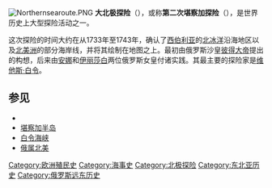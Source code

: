 {{unreferenced|time=2016-05-03T09:57:54+00:00}}
[[File:Northernsearoute.PNG|thumb]]
'''大北极探险'''（{{lang-ru|Великая Северная экспедиция}}），或称'''第二次堪察加探险'''（{{lang-ru|Вторая Камчатская экспедиция}}），是世界历史上大型探险活动之一。

这次探险的时间大约在从1733年至1743年，确认了[[西伯利亚|西伯利亚]]的[[北冰洋|北冰洋]]沿海地区以及[[北美洲|北美洲]]的部分海岸线，并将其绘制在地图之上。最初由俄罗斯沙皇[[彼得大帝|彼得大帝]]提出的构想，后来由[[安娜·伊凡诺芙娜·罗曼诺娃|安娜]]和[[伊丽莎白·彼得罗芙娜·罗曼诺娃|伊丽莎白]]两位俄罗斯女皇付诸实践。其最主要的探险家是[[维他斯·白令|维他斯·白令]]。
==参见==
*{{link-en|第一次堪察加探险|First Kamchatka Expedition}}
*[[堪察加半岛|堪察加半岛]]
*[[白令海峡|白令海峡]]
*[[俄属北美|俄属北美]]

[[Category:欧洲殖民史|Category:欧洲殖民史]]
[[Category:海事史|Category:海事史]]
[[Category:北极探险|Category:北极探险]]
[[Category:东北亚历史|Category:东北亚历史]]
[[Category:俄罗斯远东历史|Category:俄罗斯远东历史]]